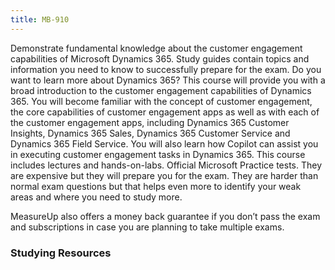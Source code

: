 ```yaml
---
title: MB-910
---
```


<Card title="Get Started" icon="star"> 
  <LinkCard title="Exam MB-910: Microsoft Dynamics 365 Fundamentals (CRM)" href="https://learn.microsoft.com/certifications/exams/mb-910?WT.mc_id=studentamb_165290" target="_blank"/>
Demonstrate fundamental knowledge about the customer engagement capabilities of Microsoft Dynamics 365.
  <LinkCard title="MB-910 Study Guide" href="https://learn.microsoft.com/credentials/certifications/resources/study-guides/mb-910?WT.mc_id=studentamb_165290" target="_blank"/>
      Study guides contain topics and information you need to know to successfully prepare for the exam.
  <LinkCard title="Microsoft Learn" href="https://learn.microsoft.com/en-us/training/courses/mb-910t00?WT.mc_id=studentamb_165290" target="_blank"/>
Do you want to learn more about Dynamics 365? This course will provide you with a broad introduction to the customer engagement capabilities of Dynamics 365. You will become familiar with the concept of customer engagement, the core capabilities of customer engagement apps as well as with each of the customer engagement apps, including Dynamics 365 Customer Insights, Dynamics 365 Sales, Dynamics 365 Customer Service and Dynamics 365 Field Service. You will also learn how Copilot can assist you in executing customer engagement tasks in Dynamics 365. This course includes lectures and hands-on-labs.

</Card>

<Card title="MeasureUp Practice Tests" icon="open-book"> 
  <LinkCard title="MeasureUp Practice Test" href="https://www.measureup.com/microsoft-practice-test-mb-910-microsoft-dynamics-365-fundamentals-crm.html#44" target="_blank"/>
  <LinkCard title="MeasureUp Subscriptions" href="https://www.measureup.com/subscription-plans-for-individuals#u44" target="_blank"/>
      Official Microsoft Practice tests. They are expensive but they will prepare you for the exam. They are harder than normal exam questions but that helps even more to identify your weak areas and where you need to study more.

MeasureUp also offers a money back guarantee if you don’t pass the exam and subscriptions in case you are planning to take multiple exams. 
</Card>


### Studying Resources

<Tabs>

  <TabItem label="Text">
  <CardGrid>
    <LinkCard title="Microsoft Learn" href="https://learn.microsoft.com/en-us/training/courses/mb-910t00?WT.mc_id=studentamb_165290" target="_blank"/>
  </CardGrid>
  </TabItem>

  <TabItem label="Videos">
  <CardGrid>
    <LinkCard title="On Demand Instructor-led Training Series" href="https://learn.microsoft.com/en-us/shows/on-demand-instructor-led-training-series/?terms=MB-910&WT.mc_id=studentamb_165290" target="_blank"/>
    <LinkCard title="Microsoft Virtual Training Day: Dynamics 365 Fundamentals (CRM)" href="https://events.microsoft.com/en-us/allevents/?language=English&clientTimeZone=1&search=Microsoft%20Dynamics%20365%20Virtual%20Training%20Day:%20Fundamentals%20(CRM)" target="_blank"/>
  </CardGrid>
  </TabItem>

  <TabItem label="Paid">
  <CardGrid>
  </CardGrid>
  </TabItem>

  <TabItem label="Tests">
  <CardGrid>
    <LinkCard title="MS Learn Practice Assessment" href="https://learn.microsoft.com/en-us/certifications/exams/mb-910/practice/assessment?assessment-type=practice&assessmentId=53&WT.mc_id=studentamb_165290" target="_blank"/>
    <LinkCard title="MeasureUp Practice Tests" href="https://www.measureup.com/microsoft-practice-test-mb-910-microsoft-dynamics-365-fundamentals-crm.html#44" target="_blank"/> 
  </CardGrid>
  </TabItem>

  <TabItem label="Misc">
  <CardGrid>
  </CardGrid>
  </TabItem>
  
</Tabs>

